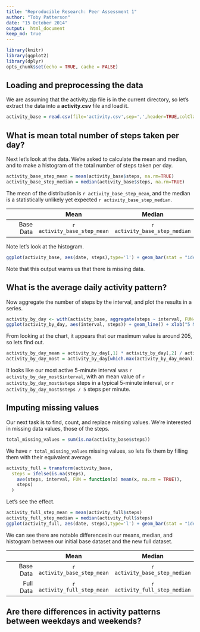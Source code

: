 ```yaml
---
title: "Reproducible Research: Peer Assessment 1"
author: "Toby Patterson"
date: "15 October 2014"
output:  html_document
keep_md: true
---
```


```r
library(knitr)
library(ggplot2)
library(dplyr)
opts_chunk$set(echo = TRUE, cache = FALSE)
```

## Loading and preprocessing the data

We are assuming that the activity.zip file is in the current directory, so let's extract the data into a **activity.csv** file and load it.


```r
activity_base = read.csv(file='activity.csv',sep=',',header=TRUE,colClasses=c('integer','Date','integer'))
```

## What is mean total number of steps taken per day?

Next let's look at the data.  We're asked to calculate the mean and median, and to make a histogram of the total number of steps taken per day.

```r
activity_base_step_mean = mean(activity_base$steps, na.rm=TRUE)
activity_base_step_median = median(activity_base$steps, na.rm=TRUE)
```

The mean of the distribution is `r activity_base_step_mean`, and the median is a statistically unlikely yet expected `r activity_base_step_median`.

|    | Mean   | Median  |
|---:|:------:|:-------:|
|  Base Data | `r activity_base_step_mean`  | `r activity_base_step_median`  |

Note let's look at the histogram.

```r
ggplot(activity_base, aes(date, steps),type='l') + geom_bar(stat = "identity")+ labs(title = "Total Number of Steps by Day", x = "Day", y = "Total Number of Steps")
```

Note that this output warns us that there is missing data.

## What is the average daily activity pattern?

Now aggregate the number of steps by the interval, and plot the results in a series.

```r
activity_by_day <- with(activity_base, aggregate(steps ~ interval, FUN=mean, na.rm=T))
ggplot(activity_by_day, aes(interval, steps)) + geom_line() + xlab("5 Minute Intervals") + ylab("Number of Average Steps in 5 Minutes") + ggtitle("Frequency of Steps in 5 Minute Intervals")
```

From looking at the chart, it appears that our maximum value is around 205, so lets find out.

```r
activity_by_day_mean = activity_by_day[,1] * activity_by_day[,2] / activity_by_day[,1]
activity_by_day_most = activity_by_day[which.max(activity_by_day_mean),]
```

It looks like our most active 5-minute interval was ```r activity_by_day_most$interval```, with an mean value of ```r activity_by_day_most$steps``` steps in a typical 5-minute interval, or ```r activity_by_day_most$steps / 5``` steps per minute.

## Imputing missing values

Our next task is to find, count, and replace missing values.  We're interested in missing data values, those of the steps.

```r
total_missing_values = sum(is.na(activity_base$steps))
```

We have `r total_missing_values` missing values, so lets fix them by filling them with their equivalent average.

```r
activity_full = transform(activity_base, 
  steps = ifelse(is.na(steps), 
    ave(steps, interval, FUN = function(x) mean(x, na.rm = TRUE)), 
    steps)
  )
```

Let's see the effect.

```r
activity_full_step_mean = mean(activity_full$steps)
activity_full_step_median = median(activity_full$steps)
ggplot(activity_full, aes(date, steps),type='l') + geom_bar(stat = "identity")+ labs(title = "Total Number of Steps by Day", x = "Day", y = "Total Number of Steps")
```

We can see there are notable differencesin our means, median, and histogram between our initial base dataset and the new full dataset.

|    | Mean   | Median  |
|---:|:------:|:-------:|
|  Base Data | `r activity_base_step_mean`  | `r activity_base_step_median`  |
|  Full Data | `r activity_full_step_mean`  | `r activity_full_step_median`  |

## Are there differences in activity patterns between weekdays and weekends?
